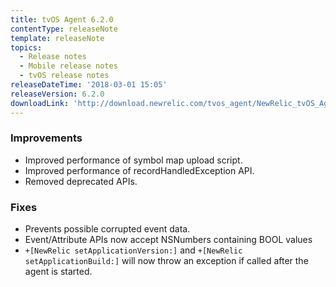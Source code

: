 ```yaml
---
title: tvOS Agent 6.2.0
contentType: releaseNote
template: releaseNote
topics:
  - Release notes
  - Mobile release notes
  - tvOS release notes
releaseDateTime: '2018-03-01 15:05'
releaseVersion: 6.2.0
downloadLink: 'http://download.newrelic.com/tvos_agent/NewRelic_tvOS_Agent_6.2.0.zip'
---
```


### Improvements

* Improved performance of symbol map upload script.
* Improved performance of recordHandledException API.
* Removed deprecated APIs.

### Fixes

* Prevents possible corrupted event data.
* Event/Attribute APIs now accept NSNumbers containing BOOL values
* `+[NewRelic setApplicationVersion:]` and `+[NewRelic setApplicationBuild:]` will now throw an exception if called after the agent is started.
